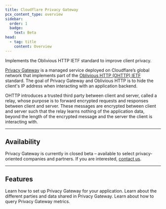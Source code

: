 ```yaml
---
title: Cloudflare Privacy Gateway
pcx_content_type: overview
sidebar:
  order: 1
  badge:
    text: Beta
head:
  - tag: title
    content: Overview
---
```



<Description>

Implements the Oblivious HTTP IETF standard to improve client privacy.
</Description>

<Plan type="enterprise" />

[Privacy Gateway](https://blog.cloudflare.com/building-privacy-into-internet-standards-and-how-to-make-your-app-more-private-today/) is a managed service deployed on Cloudflare’s global network that implements part of the [Oblivious HTTP (OHTTP) IETF](https://www.ietf.org/archive/id/draft-thomson-http-oblivious-01.html) standard. The goal of Privacy Gateway and Oblivious HTTP is to hide the client's IP address when interacting with an application backend.

OHTTP introduces a trusted third party between client and server, called a relay, whose purpose is to forward encrypted requests and responses between client and server. These messages are encrypted between client and server such that the relay learns nothing of the application data, beyond the length of the encrypted message and the server the client is interacting with.

***

## Availability

Privacy Gateway is currently in closed beta – available to select privacy-oriented companies and partners. If you are interested, [contact us](https://www.cloudflare.com/lp/privacy-edge/).

***

## Features

<Feature header="Get started" href="/privacy-gateway/get-started/" cta="Get started">
Learn how to set up Privacy Gateway for your application.
</Feature>

<Feature header="Legal" href="/privacy-gateway/reference/legal/" cta="Learn more">
Learn about the different parties and data shared in Privacy Gateway.
</Feature>

<Feature header="Metrics" href="/privacy-gateway/reference/metrics/" cta="Learn more">
Learn about how to query Privacy Gateway metrics.
</Feature>
